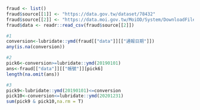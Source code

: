 ```{r}
fraud <- list()
fraud$source[[1]] <- "https://data.gov.tw/dataset/78432"
fraud$source[[2]] <- "https://data.moi.gov.tw/MoiOD/System/DownloadFile.aspx?DATA=7F6BE616-8CE6-449E-8620-5F627C22AA0D"
fraud$data <- readr::read_csv(fraud$source[[2]])
```
```{r}
#1
conversion<-lubridate::ymd(fraud[["data"]][["通報日期"]])
any(is.na(conversion))
```
```{r}
#2
pick6<-conversion>=lubridate::ymd(20190101)
ans<-fraud[["data"]][["帳號"]][pick6]
length(na.omit(ans))
```

```{r}
#3
pick9<-lubridate::ymd(20190101)<=conversion
pick10<-conversion<=lubridate::ymd(20201231)
sum(pick9 & pick10,na.rm = T)
```


